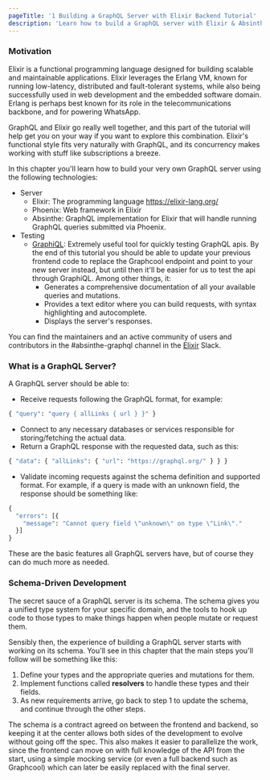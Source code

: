 ```yaml
---
pageTitle: '1 Building a GraphQL Server with Elixir Backend Tutorial'
description: 'Learn how to build a GraphQL server with Elixir & Absinthe and best practices for filters, authentication, pagination and subscriptions. Compatible with Apollo.'
---
```


### Motivation

Elixir is a functional programming language designed for building scalable and maintainable
applications. Elixir leverages the Erlang VM, known for running low-latency, distributed and
fault-tolerant systems, while also being successfully used in web development and the embedded
software domain. Erlang is perhaps best known for its role in the telecommunications backbone,
and for powering WhatsApp.

GraphQL and Elixir go really well together, and this part of the tutorial will help get you
on your way if you want to explore this combination. Elixir's functional style fits very
naturally with GraphQL, and its concurrency makes working with stuff like subscriptions
a breeze.

In this chapter you'll learn how to build your very own GraphQL server using the
following technologies:

- Server
  - Elixir: The programming language https://elixir-lang.org/
  - Phoenix: Web framework in Elixir
  - Absinthe: GraphQL implementation for Elixir that will handle running GraphQL
    queries submitted via Phoenix.
- Testing
  - [GraphiQL](https://github.com/graphql/graphiql): Extremely useful tool for quickly
    testing GraphQL apis. By the end of this tutorial you should be able to update your
    previous frontend code to replace the Graphcool endpoint and point to your new server
    instead, but until then it'll be easier for us to test the api through GraphiQL.
    Among other things, it:
    - Generates a comprehensive documentation of all your available queries and
      mutations.
    - Provides a text editor where you can build requests, with syntax highlighting
      and autocomplete.
    - Displays the server's responses.

You can find the maintainers and an active community of users and contributors in
the #absinthe-graphql channel in the [Elixir](https://elixir-slackin.herokuapp.com/)
Slack.

### What is a GraphQL Server?

A GraphQL server should be able to:

- Receive requests following the GraphQL format, for example:

```graphql
{ "query": "query { allLinks { url } }" }
```

- Connect to any necessary databases or services responsible for storing/fetching the actual data.
- Return a GraphQL response with the requested data, such as this:

```graphql
{ "data": { "allLinks": { "url": "https://graphql.org/" } } }
```

- Validate incoming requests against the schema definition and supported format.
  For example, if a query is made with an unknown field, the response should be
  something like:

```graphql
{
  "errors": [{
    "message": "Cannot query field \"unknown\" on type \"Link\"."
  }]
}
```

These are the basic features all GraphQL servers have, but of course they can do much more as needed.

### Schema-Driven Development

The secret sauce of a GraphQL server is its schema. The schema gives you a unified
type system for your specific domain, and the tools to hook up code to those
types to make things happen when people mutate or request them.

Sensibly then, the experience of building a GraphQL server starts with working
on its schema. You'll see in this chapter that the main steps you'll follow will
be something like this:

1. Define your types and the appropriate queries and mutations for them.
2. Implement functions called **resolvers** to handle these types and their fields.
3. As new requirements arrive, go back to step 1 to update the schema, and continue
   through the other steps.

The schema is a contract agreed on between the frontend and backend, so keeping it
at the center allows both sides of the development to evolve without going off the spec.
This also makes it easier to parallelize the work, since the frontend can move on with
full knowledge of the API from the start, using a simple mocking service
(or even a full backend such as Graphcool) which can later be easily replaced
with the final server.
